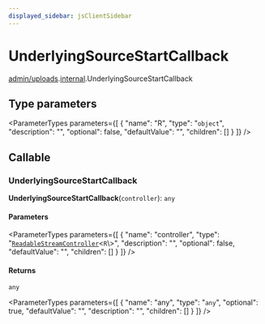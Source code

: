 ```yaml
---
displayed_sidebar: jsClientSidebar
---
```



# UnderlyingSourceStartCallback

[admin/uploads](../../modules/admin_uploads.mdx).[internal](../../admin_uploads/modules/admin_uploads.internal.mdx).UnderlyingSourceStartCallback

## Type parameters

<ParameterTypes parameters={[
  {
    "name": "R",
    "type": "`object`",
    "description": "",
    "optional": false,
    "defaultValue": "",
    "children": []
  }
]} />

## Callable

### UnderlyingSourceStartCallback

**UnderlyingSourceStartCallback**(`controller`): `any`

#### Parameters

<ParameterTypes parameters={[
  {
    "name": "controller",
    "type": "[`ReadableStreamController`](../../admin_uploads/modules/admin_uploads.internal.mdx#readablestreamcontroller)<`R`\\>",
    "description": "",
    "optional": false,
    "defaultValue": "",
    "children": []
  }
]} />

#### Returns

`any`

<ParameterTypes parameters={[
  {
    "name": "any",
    "type": "`any`",
    "optional": true,
    "defaultValue": "",
    "description": "",
    "children": []
  }
]} />
